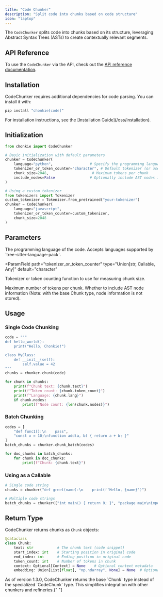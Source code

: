 ```yaml
---
title: "Code Chunker"
description: "Split code into chunks based on code structure"
icon: "laptop"
---
```


The `CodeChunker` splits code into chunks based on its structure, leveraging Abstract Syntax Trees (ASTs) to create contextually relevant segments.

## API Reference

To use the `CodeChunker` via the API, check out the [API reference documentation](../../api-reference/code-chunker).

## Installation

CodeChunker requires additional dependencies for code parsing. You can install it with:

```bash
pip install "chonkie[code]"
```

<Info>
  For installation instructions, see the [Installation
  Guide](/oss/installation).
</Info>

## Initialization

```python
from chonkie import CodeChunker

# Basic initialization with default parameters
chunker = CodeChunker(
    language="python",                 # Specify the programming language
    tokenizer_or_token_counter="character", # Default tokenizer (or use "gpt2", etc.)
    chunk_size=2048,                    # Maximum tokens per chunk
    include_nodes=False                # Optionally include AST nodes in output
)

# Using a custom tokenizer
from tokenizers import Tokenizer
custom_tokenizer = Tokenizer.from_pretrained("your-tokenizer")
chunker = CodeChunker(
    language="javascript",
    tokenizer_or_token_counter=custom_tokenizer,
    chunk_size=2048
)
```

## Parameters

<ParamField path="language" type="str" required>
  The programming language of the code. Accepts languages supported by
  `tree-sitter-language-pack`.
</ParamField>

<ParamField
  path="tokenizer_or_token_counter"
  type="Union[str, Callable, Any]"
  default="character"
>
  Tokenizer or token counting function to use for measuring chunk size.
</ParamField>

<ParamField path="chunk_size" type="int" default="2048">
  Maximum number of tokens per chunk.
</ParamField>

<ParamField path="include_nodes" type="bool" default="False">
  Whether to include AST node information (Note: with the base Chunk type, node
  information is not stored).
</ParamField>

## Usage

### Single Code Chunking

```python
code = """
def hello_world():
    print("Hello, Chonkie!")

class MyClass:
    def __init__(self):
        self.value = 42
"""
chunks = chunker.chunk(code)

for chunk in chunks:
    print(f"Chunk text: {chunk.text}")
    print(f"Token count: {chunk.token_count}")
    print(f"Language: {chunk.lang}")
    if chunk.nodes:
        print(f"Node count: {len(chunk.nodes)}")
```

### Batch Chunking

```python
codes = [
    "def func1():\n    pass",
    "const x = 10;\nfunction add(a, b) { return a + b; }"
]
batch_chunks = chunker.chunk_batch(codes)

for doc_chunks in batch_chunks:
    for chunk in doc_chunks:
        print(f"Chunk: {chunk.text}")
```

### Using as a Callable

```python
# Single code string
chunks = chunker("def greet(name):\n    print(f'Hello, {name}')")

# Multiple code strings
batch_chunks = chunker(["int main() { return 0; }", "package main\nimport \"fmt\"\nfunc main() { fmt.Println(\"Hi\") }"])
```

## Return Type

CodeChunker returns chunks as `Chunk` objects:

```python
@dataclass
class Chunk:
    text: str           # The chunk text (code snippet)
    start_index: int    # Starting position in original code
    end_index: int      # Ending position in original code
    token_count: int    # Number of tokens in chunk
    context: Optional[Context] = None    # Optional context metadata
    embedding: Union[List[float], "np.ndarray", None] = None  # Optional embedding vector
```

<Note>
  As of version 1.3.0, CodeChunker returns the base `Chunk` type instead of the
  specialized `CodeChunk` type. This simplifies integration with other chunkers
  and refineries.{" "}
</Note>
